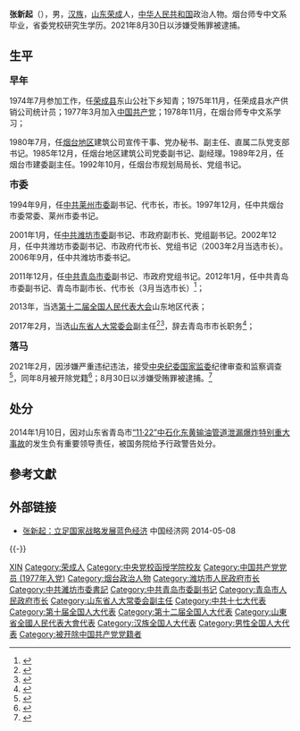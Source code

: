 '''张新起'''（{{bd|1956年|8月||catIdx=Zhang张}}），男，[[汉族|汉族]]，[[山东|山东]][[荣成|荣成]]人，[[中华人民共和国|中华人民共和国]]政治人物。烟台师专中文系毕业，省委党校研究生学历。2021年8月30日以涉嫌受贿罪被逮捕。

== 生平 ==
'''<big>早年</big>'''

1974年7月参加工作，任[[荣成县|荣成县]]东山公社下乡知青；1975年11月，任荣成县水产供销公司统计员；1977年3月加入[[中国共产党|中国共产党]]；1978年11月，在烟台师专中文系学习；

1980年7月，任[[烟台地区|烟台地区]]建筑公司宣传干事、党办秘书、副主任、直属二队党支部书记。1985年12月，任烟台地区建筑公司党委副书记、副经理。1989年2月，任烟台市建委副主任。1992年10月，任烟台市规划局局长、党组书记。

'''<big>市委</big>'''

1994年9月，任[[中共莱州市委|中共莱州市委]]副书记、代市长，市长。1997年12月，任中共烟台市委常委、莱州市委书记。

2001年1月，任[[中共潍坊市委|中共潍坊市委]]副书记、市政府副市长、党组副书记。2002年12月，任中共潍坊市委副书记、市政府代市长、党组书记（2003年2月当选市长）。2006年9月，任中共潍坊市委书记。

2011年12月，任[[中共青岛市委|中共青岛市委]]副书记、市政府党组书记。2012年1月，任中共青岛市委副书记、青岛市副市长、代市长（3月当选市长）<ref>{{cite web|accessdate=2014-06-08|url=http://district.ce.cn/newarea/sddy/201203/29/t20120329_23201337.shtml|title=王文华当选青岛市人大主任 张新起当选市长|publisher=中国经济网|archive-date=2019-05-02|archive-url=https://web.archive.org/web/20190502103850/http://district.ce.cn/newarea/sddy/201203/29/t20120329_23201337.shtml}}</ref>；

2013年，当选[[第十二届全国人民代表大会|第十二届全国人民代表大会]]山东地区代表；

2017年2月，当选[[山东省人大常委会|山东省人大常委会]]副主任<ref>{{cite news|title=于晓明、夏耕、张新起当选山东省人大常委会副主任|url=http://www.thepaper.cn/newsDetail_forward_1616667|accessdate=2017-02-11|work=澎湃新闻|archive-date=2017-02-12|archive-url=https://web.archive.org/web/20170212092712/http://www.thepaper.cn/newsDetail_forward_1616667|dead-url=no}}</ref><ref>{{cite news|title=于晓明、夏耕、张新起当选山东省人大常委会副主任 齐涛任秘书长|url=http://district.ce.cn/newarea/sddy/201702/11/t20170211_20128906.shtml|accessdate=2017-02-11|work=中国经济网|archive-date=2020-10-23|archive-url=https://web.archive.org/web/20201023000600/http://district.ce.cn/newarea/sddy/201702/11/t20170211_20128906.shtml}}</ref>，辞去青岛市市长职务<ref>{{cite news|title=张新起辞去青岛市市长职务，已当选为山东省人大常委会副主任|url=http://www.thepaper.cn/newsDetail_forward_1620272|accessdate=2017-02-16|work=澎湃新闻|archive-date=2019-05-02|archive-url=https://web.archive.org/web/20190502103423/http://www.thepaper.cn/newsDetail_forward_1620272}}</ref>；

'''<big>落马</big>'''

2021年2月，因涉嫌严重违纪违法，接受[[中国共产党中央纪律检查委员会|中央纪委]][[中华人民共和国国家监察委员会|国家监委]]纪律审查和监察调查<ref>{{cite web|title=山东省人大常委会原副主任张新起接受纪律审查和监察调查|url=http://www.ccdi.gov.cn/toutiao/202102/t20210223_236360.html|accessdate=2021-02-23|date=2021-02-23|publisher=中央纪委国家监委}}</ref>，同年8月被开除党籍<ref>{{cite web|title=山东省人大常委会原党组成员、副主任张新起严重违纪违法被开除党籍|url=https://www.ccdi.gov.cn/yaowen/202108/t20210817_248444.html|accessdate=2021-08-17|date=2021-08-17|publisher=中央纪委国家监委|archive-date=2021-08-17|archive-url=https://web.archive.org/web/20210817033137/https://www.ccdi.gov.cn/yaowen/202108/t20210817_248444.html|dead-url=no}}</ref>；8月30日以涉嫌受贿罪被逮捕。<ref>{{Cite web|title=“落马”省部级官员张新起被捕 曾被指“毫无纪法底线”|url=http://www.chinanews.com/gn/2021/08-30/9554375.shtml|access-date=2021-08-30|work=中新网|archive-date=2021-08-30|archive-url=https://web.archive.org/web/20210830150340/http://www.chinanews.com/gn/2021/08-30/9554375.shtml|dead-url=no}}</ref>

== 处分 ==

2014年1月10日，因对山东省青岛市[[2013年青岛输油管道爆炸事故|“11·22”中石化东黄输油管道泄漏爆炸特别重大事故]]的发生负有重要领导责任，被国务院给予行政警告处分。

== 參考文獻 ==
{{reflist}}

== 外部链接 ==
* [http://views.ce.cn/view/ent/201303/20/t20130320_24214960.shtml 张新起：立足国家战略发展蓝色经济] {{Wayback|url=http://views.ce.cn/view/ent/201303/20/t20130320_24214960.shtml |date=20190502174828 }} 中国经济网 2014-05-08

{{-}}
{{start box}}
{{s-ppo|cpc}}
{{s-before|[[张传林|张传林]]}}
{{s-title|[[中国共产党潍坊市委员会|中国共产党潍坊市委员会]]书记|2006年9月－2011年12月}}
{{s-after|[[许立全|许立全]]}}
{{s-gov|prc}}
{{s-before|[[夏耕|夏耕]]}}
{{s-title|[[青岛市人民政府|青岛市人民政府]][[青岛市市长|市长]]|2012年1月－2017年2月}}
{{s-after|[[孟凡利_(1965年)|孟凡利]]}}
{{s-before|[[王伯祥_(1943年)|王伯祥]]}}
{{s-title|[[潍坊市人民政府|潍坊市人民政府]]市长|2002年12月－2006年9月}}
{{s-after|[[许立全|许立全]]}}
{{end box}}

{{青岛市市长}}
{{中华人民共和国青岛市正职领导人}}
{{中共十九大以来的反腐败工作}}
{{Authority control}}
{{DEFAULTSORT:Zhang张}}
[[Category:张姓|XIN]]
[[Category:荣成人|Category:荣成人]]
[[Category:中央党校函授学院校友|Category:中央党校函授学院校友]]
[[Category:中国共产党党员_(1977年入党)|Category:中国共产党党员 (1977年入党)]]
[[Category:烟台政治人物|Category:烟台政治人物]]
[[Category:潍坊市人民政府市长|Category:潍坊市人民政府市长]]
[[Category:中共濰坊市委書記|Category:中共濰坊市委書記]]
[[Category:中共青岛市委副书记|Category:中共青岛市委副书记]]
[[Category:青岛市人民政府市长|Category:青岛市人民政府市长]]
[[Category:山东省人大常委会副主任|Category:山东省人大常委会副主任]]
[[Category:中共十七大代表|Category:中共十七大代表]]
[[Category:第十届全国人大代表|Category:第十届全国人大代表]]
[[Category:第十二届全国人大代表|Category:第十二届全国人大代表]]
[[Category:山東省全國人民代表大會代表|Category:山東省全國人民代表大會代表]]
[[Category:汉族全国人大代表|Category:汉族全国人大代表]]
[[Category:男性全国人大代表|Category:男性全国人大代表]]
[[Category:被开除中国共产党党籍者|Category:被开除中国共产党党籍者]]